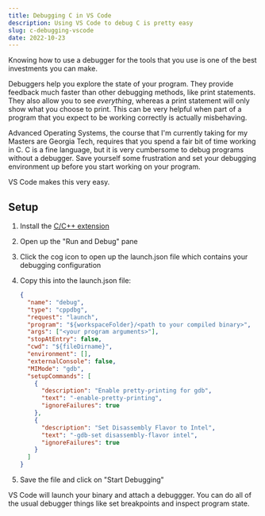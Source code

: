 ```yaml
---
title: Debugging C in VS Code
description: Using VS Code to debug C is pretty easy
slug: c-debugging-vscode
date: 2022-10-23
---
```


Knowing how to use a debugger for the tools that you use is one of the best investments you can make.

Debuggers help you explore the state of your program. They provide feedback much faster than other debugging methods, like print statements. They also allow you to see _everything_, whereas a print statement will only show what you choose to print. This can be very helpful when part of a program that you expect to be working correctly is actually misbehaving.

Advanced Operating Systems, the course that I'm currently taking for my Masters are Georgia Tech, requires that you spend a fair bit of time working in C. C is a fine language, but it is very cumbersome to debug programs without a debugger. Save yourself some frustration and set your debugging environment up before you start working on your program.

VS Code makes this very easy.

## Setup

1. Install the [C/C++ extension](https://marketplace.visualstudio.com/items?itemName=ms-vscode.cpptools)
1. Open up the "Run and Debug" pane
1. Click the cog icon to open up the launch.json file which contains your debugging configuration
1. Copy this into the launch.json file:

   ```json
   {
     "name": "debug",
     "type": "cppdbg",
     "request": "launch",
     "program": "${workspaceFolder}/<path to your compiled binary>",
     "args": ["<your program arguments>"],
     "stopAtEntry": false,
     "cwd": "${fileDirname}",
     "environment": [],
     "externalConsole": false,
     "MIMode": "gdb",
     "setupCommands": [
       {
         "description": "Enable pretty-printing for gdb",
         "text": "-enable-pretty-printing",
         "ignoreFailures": true
       },
       {
         "description": "Set Disassembly Flavor to Intel",
         "text": "-gdb-set disassembly-flavor intel",
         "ignoreFailures": true
       }
     ]
   }
   ```

1. Save the file and click on "Start Debugging"

VS Code will launch your binary and attach a debuggger. You can do all of the usual debugger things like set breakpoints and inspect program state.
